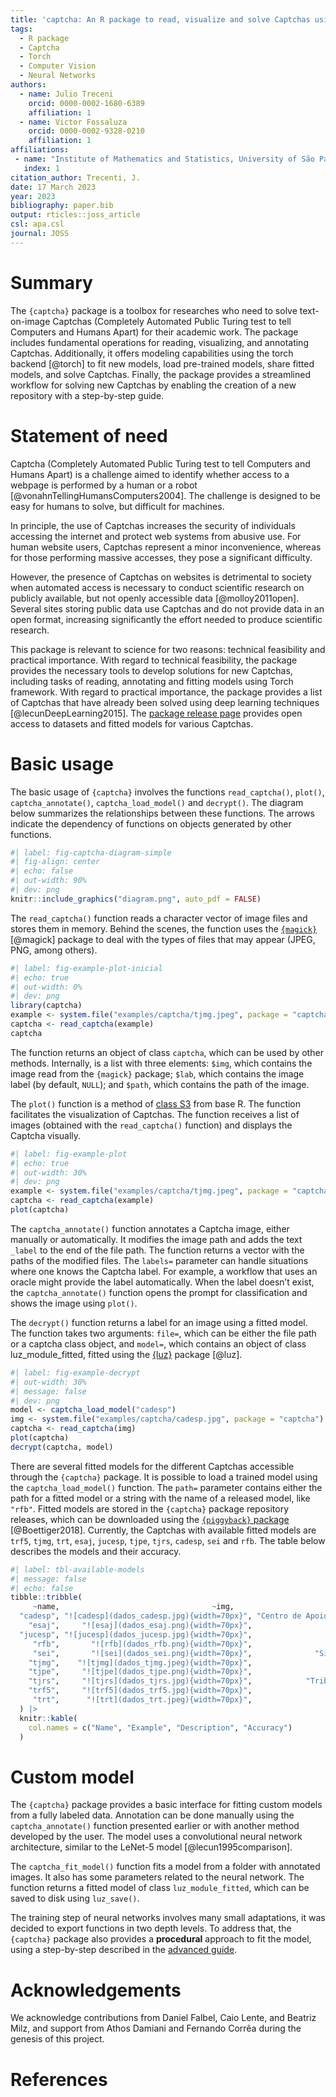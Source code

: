 ```yaml
---
title: 'captcha: An R package to read, visualize and solve Captchas using torch'
tags:
  - R package
  - Captcha
  - Torch
  - Computer Vision
  - Neural Networks
authors:
  - name: Julio Treceni
    orcid: 0000-0002-1680-6389
    affiliation: 1
  - name: Victor Fossaluza
    orcid: 0000-0002-9328-0210
    affiliation: 1
affiliations:
 - name: "Institute of Mathematics and Statistics, University of São Paulo"
   index: 1
citation_author: Trecenti, J.
date: 17 March 2023
year: 2023
bibliography: paper.bib
output: rticles::joss_article
csl: apa.csl
journal: JOSS
---
```


# Summary

The `{captcha}` package is a toolbox for researches who need to solve text-on-image Captchas (Completely Automated Public Turing test to tell Computers and Humans Apart) for their academic work. The package includes fundamental operations for reading, visualizing, and annotating Captchas. Additionally, it offers modeling capabilities using the torch backend [@torch] to fit new models, load pre-trained models, share fitted models, and solve Captchas. Finally, the package provides a streamlined workflow for solving new Captchas by enabling the creation of a new repository with a step-by-step guide.

# Statement of need

Captcha (Completely Automated Public Turing test to tell Computers and Humans Apart) is a challenge aimed to identify whether access to a webpage is performed by a human or a robot [@vonahnTellingHumansComputers2004]. The challenge is designed to be easy for humans to solve, but difficult for machines.

In principle, the use of Captchas increases the security of individuals accessing the internet and protect web systems from abusive use. For human website users, Captchas represent a minor inconvenience, whereas for those performing massive accesses, they pose a significant difficulty.

However, the presence of Captchas on websites is detrimental to society when automated access is necessary to conduct scientific research on publicly available, but not openly accessible data [@molloy2011open]. Several sites storing public data use Captchas and do not provide data in an open format, increasing significantly the effort needed to produce scientific research.

This package is relevant to science for two reasons: technical feasibility and practical importance. With regard to technical feasibility, the package provides the necessary tools to develop solutions for new Captchas, including tasks of reading, annotating and fitting models using Torch framework. With regard to practical importance, the package provides a list of Captchas that have already been solved using deep learning techniques [@lecunDeepLearning2015]. The [package release page](https://github.com/decryptr/captcha/releases) provides open access to datasets and fitted models for various Captchas.

# Basic usage

The basic usage of `{captcha}` involves the functions `read_captcha()`, `plot()`, `captcha_annotate()`, `captcha_load_model()` and `decrypt()`. The diagram below summarizes the relationships between these functions. The arrows indicate the dependency of functions on objects generated by other functions.

```r
#| label: fig-captcha-diagram-simple
#| fig-align: center
#| echo: false
#| out-width: 90%
#| dev: png
knitr::include_graphics("diagram.png", auto_pdf = FALSE)
```

The `read_captcha()` function reads a character vector of image files and stores them in memory. Behind the scenes, the function uses the [`{magick}`](https://docs.ropensci.org/magick/) [@magick] package to deal with the types of files that may appear (JPEG, PNG, among others).

```r
#| label: fig-example-plot-inicial
#| echo: true
#| out-width: 0%
#| dev: png
library(captcha)
example <- system.file("examples/captcha/tjmg.jpeg", package = "captcha")
captcha <- read_captcha(example)
captcha
```

The function returns an object of class `captcha`, which can be used by other methods. Internally, is a list with three elements: `$img`, which contains the image read from the `{magick}` package; `$lab`, which contains the image label (by default, `NULL`); and `$path`, which contains the path of the image.

The `plot()` function is a method of [class S3](https://adv-r.hadley.nz/s3.html) from base R. The function facilitates the visualization of Captchas. The function receives a list of images (obtained with the `read_captcha()` function) and displays the Captcha visually.

```r
#| label: fig-example-plot
#| echo: true
#| out-width: 30%
#| dev: png
example <- system.file("examples/captcha/tjmg.jpeg", package = "captcha")
captcha <- read_captcha(example)
plot(captcha)
```

The `captcha_annotate()` function annotates a Captcha image, either manually or automatically. It modifies the image path and adds the text `_label` to the end of the file path.  The function returns a vector with the paths of the modified files. The `labels=` parameter can handle situations where one knows the Captcha label. For example, a workflow that uses an oracle might provide the label automatically. When the label doesn't exist, the `captcha_annotate()` function opens the prompt for classification and shows the image using `plot()`. 

The `decrypt()` function returns a label for an image using a fitted model. The function takes two arguments: `file=`, which can be either the file path or a captcha class object, and `model=`, which contains an object of class luz_module_fitted, fitted using the [{luz}](https://mlverse.github.io/luz/) package [@luz].

```r
#| label: fig-example-decrypt
#| out-width: 30%
#| message: false
#| dev: png
model <- captcha_load_model("cadesp")
img <- system.file("examples/captcha/cadesp.jpg", package = "captcha")
captcha <- read_captcha(img)
plot(captcha)
decrypt(captcha, model)
```

There are several fitted models for the different Captchas accessible through the `{captcha}` package. It is possible to load a trained model using the `captcha_load_model()` function.  The `path=` parameter contains either the path for a fitted model or a string with the name of a released model, like `"rfb"`. Fitted models are stored in the `{captcha}` package repository releases, which can be downloaded using the [`{piggyback}` package](https://docs.ropensci.org/piggyback/) [@Boettiger2018]. Currently, the Captchas with available fitted models are `trf5`, `tjmg`, `trt`, `esaj`, `jucesp`, `tjpe`, `tjrs`, `cadesp`, `sei` and ` rfb`. The table below describes the models and their accuracy.

```r
#| label: tbl-available-models
#| message: false
#| echo: false
tibble::tribble(
     ~name,                                  ~img,                                                 ~desc,     ~acc,
  "cadesp", "![cadesp](dados_cadesp.jpg){width=70px}", "Centro de Apoio ao Desenvolvimento da Saude Publica", "96.37%",
    "esaj",     "![esaj](dados_esaj.png){width=70px}",                        "Tribunal de Justica da Bahia", "94.50%",
  "jucesp", "![jucesp](dados_jucesp.jpg){width=70px}",                        "Junta Comercial de Sao Paulo", "89.88%",
     "rfb",       "![rfb](dados_rfb.png){width=70px}",                                     "Receita Federal", "95.70%",
     "sei",       "![sei](dados_sei.png){width=70px}",              "Sistema Eletronico de Informacoes - ME", "77.25%",
    "tjmg",    "![tjmg](dados_tjmg.jpeg){width=70px}",                 "Tribunal de Justica de Minas Gerais", "98.35%",
    "tjpe",     "![tjpe](dados_tjpe.png){width=70px}",                   "Tribunal de Justica de Pernambuco", "91.88%",
    "tjrs",     "![tjrs](dados_tjrs.jpg){width=70px}",            "Tribunal de Justica do Rio Grande do Sul", "99.57%",
    "trf5",     "![trf5](dados_trf5.jpg){width=70px}",                         "Tribunal Regional Federal 5", "98.77%",
     "trt",      "![trt](dados_trt.jpeg){width=70px}",                     "Tribunal Regional do Trabalho 3", "98.50%"
  ) |> 
  knitr::kable(
    col.names = c("Name", "Example", "Description", "Accuracy") 
  )
```

# Custom model

The `{captcha}` package provides a basic interface for fitting custom models from a fully labeled data. Annotation can be done manually using the `captcha_annotate()` function presented earlier or with another method developed by the user. The model uses a convolutional neural network architecture, similar to the LeNet-5 model [@lecun1995comparison].

The `captcha_fit_model()` function fits a model from a folder with annotated images. It also has some parameters related to the neural network. The function returns a fitted model of class `luz_module_fitted`, which can be saved to disk using `luz_save()`.

The training step of neural networks involves many small adaptations, it was decided to export functions in two depth levels. To address that, the `{captcha}` package also provides a **procedural** approach to fit the model, using a step-by-step described in the [advanced guide](https://decryptr.github.io/captcha/articles/advanced.html).

# Acknowledgements

We acknowledge contributions from Daniel Falbel, Caio Lente, and Beatriz Milz, and support from Athos Damiani and Fernando Corrêa during the genesis of this project.

# References
